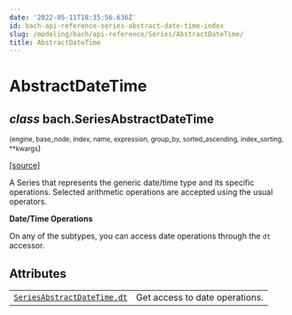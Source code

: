 ```yaml
---
date: '2022-05-11T18:35:56.636Z'
id: bach-api-reference-series-abstract-date-time-index
slug: /modeling/bach/api-reference/Series/AbstractDateTime/
title: AbstractDateTime
---
```


# AbstractDateTime

<div className="class">

## <span className="type-annotation"><em>class</em></span> <span className="additional-name">bach.</span><span className="name">SeriesAbstractDateTime</span>

<small className="parameter-list">(<span className="parameter" id="engine">engine</span>, <span className="parameter" id="base_node">base_node</span>, <span className="parameter" id="index">index</span>, <span className="parameter" id="name">name</span>, <span className="parameter" id="expression">expression</span>, <span className="parameter" id="group_by">group_by</span>, <span className="parameter" id="sorted_ascending">sorted_ascending</span>, <span className="parameter" id="index_sorting">index_sorting</span>, <span className="parameter" id="**">\*\*kwargs</span></small>)


&#8203;<span className="view-source">[[source]](https://github.com/objectiv/objectiv-analytics/blob/main/bach/bach/series/series_datetime.py)</span>

<div className="content">

A Series that represents the generic date/time type and its specific operations. Selected arithmetic
operations are accepted using the usual operators.

**Date/Time Operations**

On any of the subtypes, you can access date operations through the `dt` accessor.


</div>


</div>

## Attributes

<div className="table-autosummary">

|                                                   |                                                                                                                                             |
| ------------------------------------------------- | ------------------------------------------------------------------------------------------------------------------------------------------ |
| [`SeriesAbstractDateTime.dt`](/modeling/bach/api-reference/Series/AbstractDateTime/bach.SeriesAbstractDateTime.dt.mdx)                         | Get access to date operations.                                                                                                              |


</div>
